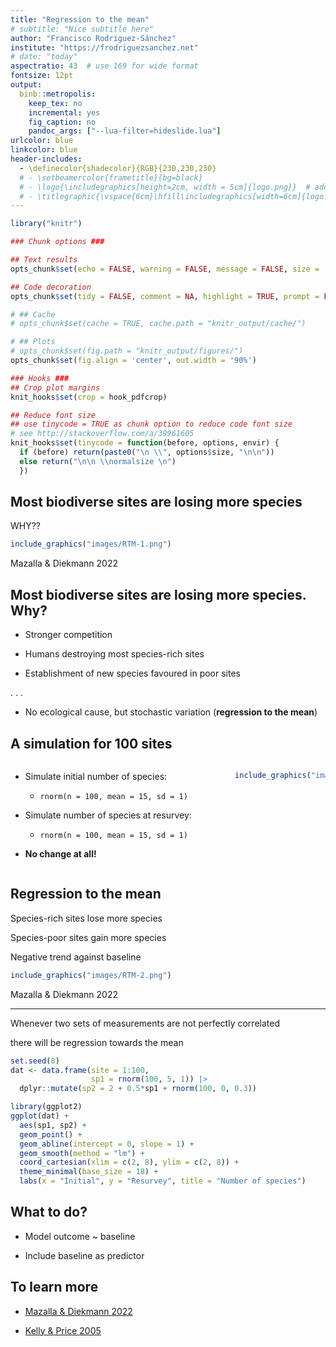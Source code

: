 ```yaml
---
title: "Regression to the mean"
# subtitle: "Nice subtitle here"
author: "Francisco Rodríguez-Sánchez"
institute: "https://frodriguezsanchez.net"
# date: "today"
aspectratio: 43  # use 169 for wide format
fontsize: 12pt
output: 
  binb::metropolis:
    keep_tex: no
    incremental: yes
    fig_caption: no
    pandoc_args: ["--lua-filter=hideslide.lua"]
urlcolor: blue
linkcolor: blue
header-includes:
  - \definecolor{shadecolor}{RGB}{230,230,230}
  # - \setbeamercolor{frametitle}{bg=black}
  # - \logo{\includegraphics[height=2cm, width = 5cm]{logo.png}}  # add logo to all slides
  # - \titlegraphic{\vspace{6cm}\hfill\includegraphics[width=6cm]{logo.png}}  # add logo to title slide
---
```



```r

library("knitr")

### Chunk options ###

## Text results
opts_chunk$set(echo = FALSE, warning = FALSE, message = FALSE, size = 'tiny')

## Code decoration
opts_chunk$set(tidy = FALSE, comment = NA, highlight = TRUE, prompt = FALSE, crop = TRUE)

# ## Cache
# opts_chunk$set(cache = TRUE, cache.path = "knitr_output/cache/")

# ## Plots
# opts_chunk$set(fig.path = "knitr_output/figures/")
opts_chunk$set(fig.align = 'center', out.width = '90%')

### Hooks ###
## Crop plot margins
knit_hooks$set(crop = hook_pdfcrop)

## Reduce font size
## use tinycode = TRUE as chunk option to reduce code font size
# see http://stackoverflow.com/a/39961605
knit_hooks$set(tinycode = function(before, options, envir) {
  if (before) return(paste0("\n \\", options$size, "\n\n"))
  else return("\n\n \\normalsize \n")
  })

```


## Most biodiverse sites are losing more species

WHY??

```r
include_graphics("images/RTM-1.png")
```

\scriptsize
\hfill Mazalla & Diekmann 2022


## Most biodiverse sites are losing more species. Why?

- Stronger competition

- Humans destroying most species-rich sites

- Establishment of new species favoured in poor sites

. . . 

- No ecological cause, but stochastic variation (**regression to the mean**)


## A simulation for 100 sites

:::::::::::::: {.columns align=center}

::: {.column width="70%"}
- Simulate initial number of species:
  
  - \scriptsize `rnorm(n = 100, mean = 15, sd = 1)`

- Simulate number of species at resurvey:
  
  - \scriptsize `rnorm(n = 100, mean = 15, sd = 1)`
  
- **No change at all!**
:::

::: {.column width="30%" }
```r
include_graphics("images/hist_spp.png")
```

:::
::::::::::::::

## Regression to the mean

Species-rich sites lose more species

Species-poor sites gain more species

Negative trend against baseline

```r
include_graphics("images/RTM-2.png")
```

\scriptsize
\hfill Mazalla & Diekmann 2022


---

Whenever two sets of measurements are not perfectly correlated 

there will be regression towards the mean

```r
set.seed(8)
dat <- data.frame(site = 1:100, 
                  sp1 = rnorm(100, 5, 1)) |> 
  dplyr::mutate(sp2 = 2 + 0.5*sp1 + rnorm(100, 0, 0.3))

library(ggplot2)
ggplot(dat) +
  aes(sp1, sp2) +
  geom_point() +
  geom_abline(intercept = 0, slope = 1) +
  geom_smooth(method = "lm") +
  coord_cartesian(xlim = c(2, 8), ylim = c(2, 8)) +
  theme_minimal(base_size = 18) +
  labs(x = "Initial", y = "Resurvey", title = "Number of species")
```


## What to do?

- Model outcome ~ baseline

- Include baseline as predictor


## To learn more

- [Mazalla & Diekmann 2022](https://doi.org/10.1111/jvs.13117)

- [Kelly & Price 2005](https://doi.org/10.1086/497402)

